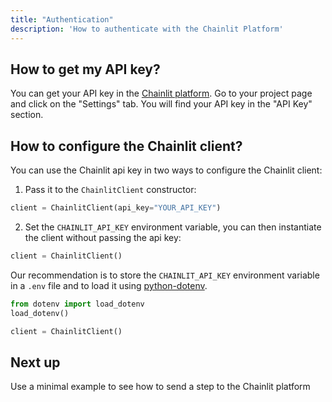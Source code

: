 ```yaml
---
title: "Authentication"
description: 'How to authenticate with the Chainlit Platform'
---
```


## How to get my API key?

You can get your API key in the [Chainlit platform](https://staging.chainlit.io). Go to your project page and click on the "Settings" tab. You will find your API key in the "API Key" section.

## How to configure the Chainlit client?

You can use the Chainlit api key in two ways to configure the Chainlit client:

1. Pass it to the `ChainlitClient` constructor:

```python
client = ChainlitClient(api_key="YOUR_API_KEY")
```

2. Set the `CHAINLIT_API_KEY` environment variable, you can then instantiate the client without passing the api key:

```python
client = ChainlitClient()
```

Our recommendation is to store the `CHAINLIT_API_KEY` environment variable in a `.env` file and to load it using [python-dotenv](https://pypi.org/project/python-dotenv/).

```python
from dotenv import load_dotenv
load_dotenv()

client = ChainlitClient()
```

## Next up

<Card title="How to send a step" icon="graduation-cap" href="/python-client/get-started/send-a-first-step">
  Use a minimal example to see how to send a step to the Chainlit platform
</Card>